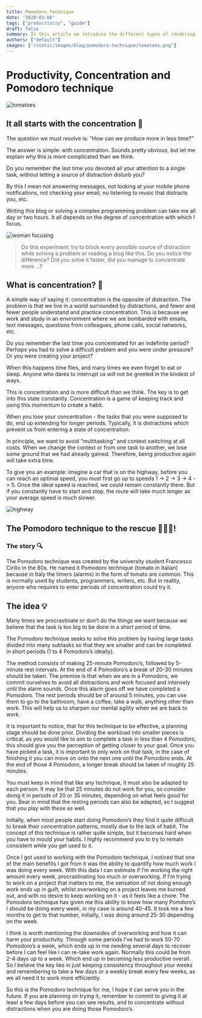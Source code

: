 ```yaml
---
title: Pomodoro Technique
date: "2020-03-06"
tags: ["productivity", "guide"]
draft: false
summary: In this article we introduce the different types of rendering web pages in Next JS.
authors: ["default"]
images: ["/static/images/blog/pomodoro-technique/tomatoes.png"]
---
```


# Productivity, Concentration and Pomodoro technique

![tomatoes](/static/images/blog/pomodoro-technique/tomatoes.jpg)

## It all starts with the concentration 🙇

The question we must resolve is: “How can we produce more in less time?”

The answer is simple: with concentration. Sounds pretty obvious, but let me explain why this is more complicated than we think.

Do you remember the last time you devoted all your attention to a single task, without letting a source of distraction disturb you?

By this I mean not answering messages, not looking at your mobile phone notifications, not checking your email, no listening to music that distracts you, etc.

Writing this blog or solving a complex programming problem can take me all day or two hours. It all depends on the degree of concentration with which I focus.

![woman focusing](/static/images/blog/pomodoro-technique/woman-focusing.jpg)

> Do this experiment: try to block every possible source of distraction while solving a problem or reading a blog like this. Do you notice the difference? Did you solve it faster, did you manage to concentrate more …?


## What is concentration? 👀

A simple way of saying it: concentration is the opposite of distraction. The problem is that we live in a world surrounded by distractions, and fewer and fewer people understand and practice concentration. This is because we work and study in an environment where we are bombarded with emails, text messages, questions from colleagues, phone calls, social networks, etc.

Do you remember the last time you concentrated for an indefinite period? Perhaps you had to solve a difficult problem and you were under pressure? Or you were creating your project?

When this happens time flies, and many times we even forget to eat or sleep. Anyone who dares to interrupt us will not be greeted in the kindest of ways.

This is concentration and is more difficult than we think. The key is to get into this state constantly. Concentration is a game of keeping track and using this momentum to create a habit.

When you lose your concentration - the tasks that you were supposed to do, end up extending for longer periods. Typically, it is distractions which prevent us from entering a state of concentration.

In principle, we want to avoid “multitasking” and context switching at all costs. When we change the context or from one task to another, we lose some ground that we had already gained. Therefore, being productive again will take extra time.

To give you an example: imagine a car that is on the highway, before you can reach an optimal speed, you must first go up to speeds 1 -> 2 -> 3 -> 4 -> 5.
Once the ideal speed is reached, we could remain constantly there.
But if you constantly have to start and stop, the route will take much longer as your average speed is much slower.

![highway](/static/images/blog/pomodoro-technique/highway.jpg)

## The Pomodoro technique to the rescue 🍅🍅🍅!

### The story 🔍

The Pomodoro technique was created by the university student Francesco Cirillo in the 80s. He named it Pomodoro technique (tomato in Italian) because in Italy the timers (alarms) in the form of tomato are common. This is normally used by students, programmers, writers, etc. But in reality, anyone who requires to enter periods of concentration could try it.

## The idea 💡

Many times we procrastinate or don’t do the things we want because we believe that the task is too big to be done in a short period of time.

The Pomodoro technique seeks to solve this problem by having large tasks divided into many subtasks so that they are smaller and can be completed in short periods (1 to 4 Pomodoro’s ideally).

The method consists of making 25-minute Pomodoro’s, followed by 5-minute rest intervals.
At the end of 4 Pomodoro’s a break of 20-30 minutes should be taken.
The premise is that when we are in a Pomodoro, we commit ourselves to avoid all distractions and work focused and intensely until the alarm sounds. Once this alarm goes off we have completed a Pomodoro.
The rest periods should be of around 5 minutes, you can use them to go to the bathroom, have a coffee, take a walk, anything other than work. This will help us to sharpen our mental agility when we are back to work.

It is important to notice, that for this technique to be effective, a planning stage should be done prior.
Dividing the workload into smaller pieces is critical, as you would like to aim to complete a task in less than 4 Pomodoro, this should give you the perception of getting closer to your goal. Once you have picked a task, it is important to only work on that task, in the case of finishing it you can move on onto the next one until the Pomodoro ends. At the end of those 4 Pomodoro, a longer break should be taken of roughly 25 minutes.

You must keep in mind that like any technique, it must also be adapted to each person. It may be that 25 minutes do not work for you, so consider doing it in periods of 20 or 35 minutes, depending on what feels good for you. Bear in mind that the resting periods can also be adapted, so I suggest that you play with these as well.

Initially, when most people start doing Pomodoro’s they find it quite difficult to break their concentration patterns, mostly due to the lack of habit. The concept of this technique is rather quite simple, but it becomes hard when you have to mould your habits. I highly recommend you to try to remain consistent while you get used to it.

Once I got used to working with the Pomodoro technique, I noticed that one of the main benefits I got from it was the ability to quantify how much work I was doing every week. With this data I can estimate if I’m working the right amount every week, procrastinating too much or overworking. If I’m trying to work on a project that matters to me, the sensation of not doing enough work ends up in guilt, whilst overworking on a project leaves me burned out, and with no desire to keep working on it - as it feels like a chore. The Pomodoro technique has given me this ability to know how many Pomdoro’s I should be doing every week, in my case is around 40-45. It took me a few months to get to that number, initially, I was doing around 25-30 depending on the week.

I think is worth mentioning the downsides of overworking and how it can harm your productivity. Through some periods I’ve had to work 50-70 Pomodoro’s a week, which ends up in me needing several days to recover before I can feel like I can re-take work again. Normally this could be from 2-4 days up to a week. Which end up in becoming less productive overall. So I believe the key lies in just keeping consistency throughout your weeks and remembering to take a few days or a weekly break every few weeks, as we all need it to work more efficiently.

So this is the Pomodoro technique for me, I hope it can serve you in the future. If you are planning on trying it, remember to commit to giving it at least a few days before you can see results, and to concentrate without distractions when you are doing those Pomodoro’s.